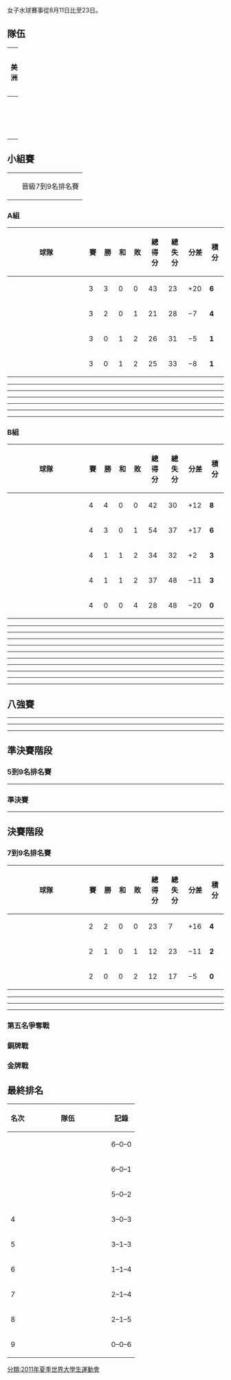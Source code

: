 {{main|2011年夏季世界大學生運動會水球比賽}}

女子水球賽事從8月11日比至23日。
==隊伍==
{|class=wikitable width=100%
|-
!width=13%| 美洲 !!width=13%| 亞洲 !!width=13%| 歐洲 !!width=13%| 大洋洲 
|- valign=top
|{{wpw|CAN}}<br />{{wpw|MEX}}<br />{{wpw|USA}}  ||{{wpw|CHN}} ||{{wp|FRA}}<br />{{wpw|GBR}}<br />{{wpw|ITA}}<br />{{wpw|RUS}} || {{wpw|AUS}} 
|}

==小組賽==
{| class="infobox bordered"
|-
|width=10px bgcolor="#ffcccc"| ||晉級7到9名排名賽
|}
===A組===
{| class="wikitable" style="text-align:center;"
!width=240|球隊
!width=20|賽 
!width=20|勝
!width=20|和
!width=20|敗
!width=35|總得分
!width=35|總失分
!width=35|分差
!width=30|積分
|-
|align="left"| {{wpw|CHN}} || 3 || 3 || 0 || 0 || 43 || 23 || +20|| '''6'''
|-
|align="left"| {{wpw|ITA}} || 3 || 2 || 0 || 1 || 21 || 28 || −7|| '''4'''
|-
|align="left"| {{wpw|CAN}} || 3 || 0 || 1 || 2 || 26 || 31 || −5 || '''1'''
|-
|align="left"| {{wpw|GBR}} || 3 || 0 || 1 || 2 || 25 || 33 || −8|| '''1'''
|}
----
{{waterpolobox
| date= 2011年8月12日
| time= 11:20
| report= [http://match.sz2011.org/pdf/WP/WPW101A01/WPW101A01.C73.ENG.1.0.pdf Report]{{dead link|date=十一月 2017 |bot=InternetArchiveBot }}
| team1= {{wpw-rt|CAN}}
| score1= 8
| team2= {{wpw|GBR}}
| score2= 8
| location= [[深圳|深圳]]寶安區游泳館
| attendance=
| referees= Collantoni (義大利), Werner (巴西)
| Q1=1–1
| Q2=2–'''3'''
| Q3='''3'''–2 
| Q4=2–2
| OT=
| goals1= Baron La Salle 4
| goals2=Gibson Byrne, Winstanley Smith 2
}}
----
{{waterpolobox
| date= 2011年8月12日
| time= 14:00
| report=[http://match.sz2011.org/pdf/WP/WPW101A02/WPW101A02.C73.ENG.1.0.pdf Report]{{dead link|date=十一月 2017 |bot=InternetArchiveBot }}
| team1={{wpw-rt|CHN}}
| score1= 13
| team2= {{wp|ITA}}
| score2= 3
| location= [[深圳|深圳]]寶安區游泳館
| attendance=
| referees= Gerzanich (俄羅斯), Peila (美國)
| Q1='''4'''–0
| Q2='''3'''–0
| Q3='''2'''–1 
| Q4='''4'''–2
| OT=
| goals1=Ma 4
| goals2=Motta 2
}}
----
{{waterpolobox
| date= 2011年8月14日
| time= 16:20
| report= [https://web.archive.org/web/20120514155736/http://match.sz2011.org/pdf/WP/WPW101A03/WPW101A03.C73.ENG.1.0.pdf Report]
| team1= {{wpw-rt|CAN}}
| score1= 6
| team2= {{wpw|ITA}}
| score2= 8
| location= [[深圳|深圳]]寶安區游泳館
| attendance=
| referees= Delon (法國), Varivodskiy (俄羅斯)
| Q1=0–'''4'''
| Q2='''3'''–1
| Q3=1–'''2'''
| Q4='''2'''–1
| OT=
| goals1=M. Eggens 5
| goals2=Radicchi, Dufour 2
}}
----
{{waterpolobox
| date= 2011年8月14日
| time= 19:00
| report= [https://web.archive.org/web/20120514160420/http://match.sz2011.org/pdf/WP/WPW101A04/WPW101A04.C73.ENG.1.0.pdf Report]
| team1= {{wpw-rt|CHN}}
| score1= 15
| team2= {{wpw|GBR}}
| score2= 8
| location= [[深圳|深圳]]寶安區游泳館
| attendance=
| referees= Bartels (澳洲), Peila (美國) 
| Q1=2–'''3'''
| Q2='''7'''–2
| Q3='''4'''–1
| Q4=2–2
| OT=
| goals1=[[Ma_Huanhuan|Ma]] 6
| goals2=Snell, Gibson Byrne, Clayton 2
}}
----
{{waterpolobox
| date= 2011年8月16日
| time= 17:40
| report= [https://web.archive.org/web/20120526203305/http://match.sz2011.org/pdf/WP/WPW101A05/WPW101A05.C73.ENG.1.0.pdf Report]
| team1= {{wpw-rt|GBR}}
| score1= 9
| team2= {{wpw|ITA}}
| score2= 10
| location= [[深圳|深圳]]寶安區游泳館
| attendance=
| referees= Varivodskiy (俄羅斯), Bonnay (法國)
| Q1='''5'''–3
| Q2=2–'''3'''
| Q3=1–1
| Q4=1–'''3'''
| OT=
| goals1=Snell 4
| goals2=Radicchi 4
}}
----
{{waterpolobox
| date= 2011年8月16日
| time= 19:00
| report= [https://web.archive.org/web/20120526203333/http://match.sz2011.org/pdf/WP/WPW101A06/WPW101A06.C73.ENG.1.0.pdf Report]
| team1= {{wp-rt|CAN}}
| score1= 12
| team2= {{wp|CHN}}
| score2= 15
| location= [[深圳|深圳]]寶安區游泳館
| attendance=
| referees= Hodgers (澳洲), Callejas Perez (MEX)
| Q1=3–'''5'''
| Q2=1–'''4'''
| Q3=4–4
| Q4='''4'''–2
| OT=
| goals1=M. Eggens 6 	
| goals2=[[Wang_Yi_(water_polo)|Wang Yi]] 4
}}

===B組===
{| class="wikitable" style="text-align:center;"
!width=240|球隊
!width=20|賽 
!width=20|勝
!width=20|和
!width=20|敗
!width=35|總得分
!width=35|總失分
!width=35|分差
!width=30|積分
|-
|align="left"| {{wpw|USA}} || 4 || 4 || 0 || 0 || 42 || 30 || +12|| '''8'''
|-
|align="left"| {{wpw|RUS}} || 4 || 3 || 0 || 1 || 54 || 37 || +17|| '''6'''
|-
|align="left"| {{wpw|AUS}} || 4 || 1 || 1 || 2 || 34 || 32 || +2|| '''3'''
|-style ="border-bottom:3px solid red;"
|align="left"| {{wpw|MEX}} || 4 || 1 || 1 || 2 || 37 || 48 || −11|| '''3'''
|-bgcolor="#ffcccc"
|align="left"| {{wpw|FRA}} || 4 || 0 || 0 || 4 || 28 || 48 || −20|| '''0'''
|}
----
{{waterpolobox
| date= 2011年8月12日
| time= 10:00
| report= [http://match.sz2011.org/pdf/WP/WPW101B01/WPW101B01.C73.ENG.1.0.pdf Report]{{dead link|date=十一月 2017 |bot=InternetArchiveBot }}
| team1= {{wpw-rt|FRA}}
| score1= 7
| team2= {{wpw|MEX}}
| score2= 8
| location= [[深圳|深圳]]寶安區游泳館
| attendance=
| referees= Cao (中國), Hodgers (澳洲)
| Q1=1–'''3'''
| Q2=1–1
| Q3='''3'''–2 
| Q4=2–2
| OT=
| goals1= Clerc 3
| goals2= Carrillo 4
}}
----
{{waterpolobox
| date= 2011年8月12日
| time= 12:40
| report=[http://match.sz2011.org/pdf/WP/WPW101B02/WPW101B02.C73.ENG.1.0.pdf Report]{{dead link|date=十一月 2017 |bot=InternetArchiveBot }}
| team1={{wpw-rt|AUS}}
| score1= 6
| team2= {{wp|USA}}
| score2= 8
| location= [[深圳|深圳]]寶安區游泳館
| attendance=
| referees= Mackay (加拿大), Teixido Bermudez (西班牙)
| Q1=1–'''3'''
| Q2=2–'''3'''
| Q3=2–2 
| Q4='''1'''–0
| OT=
| goals1=Brightwell 4
| goals2=Lo 3
}}
----
{{waterpolobox
| date= 2011年8月13日
| time= 18:30
| report= [http://match.sz2011.org/pdf/WP/WPW101B03/WPW101B03.C73.ENG.1.0.pdf Report]{{dead link|date=十一月 2017 |bot=InternetArchiveBot }}
| team1= {{wpw-rt|USA}}
| score1= 10
| team2= {{wpw|FRA}}
| score2= 6
| location= [[深圳|深圳]]寶安區游泳館
| attendance=
| referees=Tan (新加坡), Vogel (匈牙利)
| Q1='''3'''–2
| Q2='''1'''–0
| Q3='''3'''–1 
| Q4=3–3
| OT=
| goals1=Reynolds, Dan, Menon 2
| goals2=Guillet 3
}}
----
{{waterpolobox
| date= 2011年8月13日
| time= 19:50
| report= [https://web.archive.org/web/20120508090908/http://match.sz2011.org/pdf/WP/WPW101B04/WPW101B04.C73.ENG.1.0.pdf Report]
| team1= {{wpw-rt|RUS}}
| score1= 9
| team2= {{wpw|AUS}}
| score2= 4
| location= [[深圳|深圳]]寶安區游泳館
| attendance=
| referees= Brasiliano (義大利), Littlejohn (英國)
| Q1='''2'''–0
| Q2='''3'''–2
| Q3='''2'''–1 
| Q4='''2'''–1
| OT=
| goals1=Antonova 3
| goals2=Wikman 3
}}
----
{{waterpolobox
| date= 2011年8月14日
| time= 15:00
| report=[https://web.archive.org/web/20120514155633/http://match.sz2011.org/pdf/WP/WPW101B05/WPW101B05.C73.ENG.1.0.pdf Report]
| team1= {{wpw-rt|MEX}}
| score1= 8
| team2= {{wpw|USA}}
| score2= 12
| location= [[深圳|深圳]]寶安區游泳館
| attendance=
| referees= Cao (中國), Collantoni (義大利)
| Q1=4–'''5'''
| Q2=0–'''3'''
| Q3=2–'''3'''
| Q4='''2'''–1
| OT=
| goals1=P. Orozco 3
| goals2=Dan 3
}}
----
{{waterpolobox
| date= 2011年8月14日
| time= 17:40
| report= [https://web.archive.org/web/20120514155853/http://match.sz2011.org/pdf/WP/WPW101B06/WPW101B06.C73.ENG.1.0.pdf Report]
| team1= {{wp-rt|FRA}}
| score1= 9
| team2= {{wp|RUS}}
| score2= 15
| location= [[深圳|深圳]]寶安區游泳館
| attendance=
| referees= Shi (中國), Tan (新加坡)
| Q1=3–'''4'''
| Q2=1–'''4'''
| Q3=2–'''4'''
| Q4=3–3
| OT=
| goals1= Hernandez, Guillet 4
| goals2=Belova, Karpovich 4
}}
----
{{waterpolobox
| date= 2011年8月15日
| time= 18:30
| report= [https://web.archive.org/web/20120522121941/http://match.sz2011.org/pdf/WP/WPW101B07/WPW101B07.C73.ENG.1.0.pdf Report]
| team1= {{wpw-rt|RUS}}
| score1= 20
| team2= {{wpw|MEX}}
| score2= 12
| location= [[深圳|深圳]]寶安區游泳館
| attendance=
| referees= Stajkovic (馬其頓), Sungu (土耳其)
| Q1=3–'''4'''
| Q2='''5'''–2
| Q3='''5'''–3 
| Q4='''7'''–3
| OT=
| goals1=Karpovich 8
| goals2=S. Orozco, P. Orozco 3
}}
----
{{waterpolobox
| date= 2011年8月15日
| time= 19:50
| report= [https://web.archive.org/web/20120522122035/http://match.sz2011.org/pdf/WP/WPW101B08/WPW101B08.C73.ENG.1.0.pdf Report]
| team1= {{wp-rt|AUS}}
| score1= 15
| team2= {{wp|FRA}}
| score2= 6
| location= [[深圳|深圳]]寶安區游泳館
| attendance=
| referees= Stankevitch (美國), Shiosaki (日本)
| Q1=0–'''2'''
| Q2='''6'''–2
| Q3='''7'''–0 
| Q4=2–2
| OT=
| goals1=Brightwell 5	
| goals2=Guillet, Sacre 2
}}
----
{{waterpolobox
| date= 2011年8月16日
| time= 15:00
| report= [https://web.archive.org/web/20120526203057/http://match.sz2011.org/pdf/WP/WPW101B09/WPW101B09.C73.ENG.1.0.pdf Report]
| team1= {{wpw-rt|MEX}}
| score1= 9
| team2= {{wpw|AUS}}
| score2= 9
| location= [[深圳|深圳]]寶安區游泳館
| attendance=
| referees= Vogel (匈牙利), Shi (中國)
| Q1=2–2
| Q2=1–1
| Q3='''2'''–1 
| Q4=4–'''5'''
| OT=
| goals1=P. Orozco 5
| goals2=Wikman 3
}}
----
{{waterpolobox
| date= 2011年8月16日
| time= 16:20
| report= [https://web.archive.org/web/20120526203133/http://match.sz2011.org/pdf/WP/WPW101B10/WPW101B10.C73.ENG.1.0.pdf Report]
| team1= {{wp-rt|RUS}}
| score1= 10
| team2= {{wp|USA}}
| score2= 12
| location= [[深圳|深圳]]寶安區游泳館
| attendance=
| referees= Littlejohn (英國), Teixido Bermudez (西班牙)
| Q1=4–4
| Q2=1–1
| Q3='''4'''–2 
| Q4=1–'''5'''
| OT=
| goals1=Antonova, Vylegzhanina 3
| goals2=Dan 4
}}

==八強賽==
{{waterpolobox
| date= 2011年8月18日
| time= 10:00
| report= [https://web.archive.org/web/20120530122113/http://match.sz2011.org/pdf/WP/WPW101301/WPW101301.C73.ENG.1.0.pdf Report]
| team1= {{wpw-rt|ITA}}
| score1= 4
| team2= {{wpw|AUS}}
| score2= 3
| location= [[深圳|深圳]]寶安區游泳館
| attendance=
| referees= Gerzanich (俄羅斯), Werner (巴西)
| Q1=1–1
| Q2='''1'''–0
| Q3= '''1'''–0
| Q4=1–'''2'''
| OT=
| goals1=four players  1
| goals2=Gofers 2
}}
----
{{waterpolobox
| date= 2011年8月18日
| time= 11:30
| report= [https://web.archive.org/web/20120530122132/http://match.sz2011.org/pdf/WP/WPW101302/WPW101302.C73.ENG.1.0.pdf Report]
| team1= {{wpw-rt|CAN}}
| score1= 7
| team2= {{wpw|RUS}}
| score2= 9
| location= [[深圳|深圳]]寶安區游泳館
| attendance=
| referees= Bonnay (法國), Shiosaki (日本)
| Q1=1–'''2'''
| Q2='''3'''–1
| Q3=1–'''3'''
| Q4=2–'''3'''
| OT=
| goals1=Morisseau 3
| goals2=Vylegzhanina 3
}}
----
{{waterpolobox
| date= 2011年8月18日
| time= 13:00
| report= [https://web.archive.org/web/20120530122146/http://match.sz2011.org/pdf/WP/WPW101303/WPW101303.C73.ENG.1.0.pdf Report]
| team1= {{wpw-rt|CHN}}
| score1= 16
| team2= {{wpw|MEX}}
| score2= 8
| location= [[深圳|深圳]]寶安區游泳館
| attendance=
| referees= Stankevitch (美國), Bartels (澳洲)
| Q1=1–'''2'''
| Q2='''4'''–1
| Q3='''6'''–2
| Q4='''5'''–3
| OT=
| goals1=[[Sun_Yujun|Sun]]  5
| goals2=Campos 3
}}

----
{{waterpolobox
| date= 2011年8月18日
| time= 14:30
| report= [https://web.archive.org/web/20120530122158/http://match.sz2011.org/pdf/WP/WPW101304/WPW101304.C73.ENG.1.0.pdf Report]
| team1={{wpw-rt|GBR}}
| score1= 8
| team2= {{wpw|USA}}
| score2= 11
| location= [[深圳|深圳]]寶安區游泳館
| attendance=
| referees= Delon (法國), Callejas Perez (MEX)
| Q1='''4'''–2
| Q2=0–'''2'''
| Q3=2–'''4'''
| Q4=2–'''3'''
| OT=
| goals1=Wilcox 3
| goals2=four players 2
}}

==準決賽階段==
=== 5到9名排名賽 ===
{{waterpolobox
| date= 2011年8月19日
| time= 12:00
| report= [https://web.archive.org/web/20120602233243/http://match.sz2011.org/pdf/WP/WPW101J01/WPW101J01.C73.ENG.1.0.pdf Report]
| team1= {{wpw-rt|AUS}}
| score1=  11
| team2= {{wpw|GBR}}
| score2= 6
| location= [[深圳|深圳]]寶安區游泳館
| attendance=
| referees=  Brasiliano (義大利), Shi (中國)
| Q1='''3'''–2
| Q2='''3'''–0
| Q3=2–'''3'''
| Q4='''3'''–1
| OT=
| goals1= Gofers 4
| goals2= Gibson Byrne 3
}}
----
{{waterpolobox
| date= 2011年8月19日
| time= 13:30
| report= [https://web.archive.org/web/20120602233256/http://match.sz2011.org/pdf/WP/WPW101J02/WPW101J02.C73.ENG.1.0.pdf Report]
| team1= {{wpw-rt|CAN}}
| score1=  12
| team2= {{wpw|MEX}}
| score2= 10
| location= [[深圳|深圳]]寶安區游泳館
| attendance=
| referees=  Littlejohn (英國), Stajkovic (馬其頓)
| Q1='''4'''–2
| Q2='''5'''–2
| Q3=2–2
| Q4=1–'''4'''
| OT=
| goals1= Morisseau, M.Eggens,  C.Eggens 3
| goals2= Orozco 3
}}
===準決賽===
{{waterpolobox
| date= 2011年8月20日
| time= 14:30
| report= [https://web.archive.org/web/20120606024044/http://match.sz2011.org/pdf/WP/WPW101201/WPW101201.C73.ENG.1.0.pdf Report]
| team1= {{wpw-rt|ITA}}
| score1= 8
| team2= {{wpw|USA}}
| score2= 9
| location= [[深圳|深圳]]寶安區游泳館
| attendance=
| referees= Delon (法國), Bartels (澳洲)
| Q1=2–2
| Q2=0–'''2'''
| Q3=2–'''3'''
| Q4='''4'''–2
| OT=
| goals1=Garibotti 4
| goals2=Robertson 3
}}
----
{{waterpolobox
| date= 2011年8月20日
| time= 16:00
| report= [https://web.archive.org/web/20120606024057/http://match.sz2011.org/pdf/WP/WPW101202/WPW101202.C73.ENG.1.0.pdf Report]
| team1= {{wpw-rt|RUS}}
| score1= 6
| team2= {{wpw|CHN}}
| score2= 12
| location= [[深圳|深圳]]寶安區游泳館
| attendance=
| referees= Teixido Bermudez (西班牙), Shiosaki (日本)
| Q1=1–'''3'''
| Q2=2–2
| Q3=2–'''4'''
| Q4=1–'''3'''
| OT=
| goals1=Antonova 3
| goals2=[[Sun_Yujun|Sun]], [[Ma_Huanhuan|Ma]] 3 
}}

==決賽階段==
=== 7到9名排名賽 ===
{| class="wikitable" style="text-align:center;"
!width=240|球隊
!width=20|賽 
!width=20|勝
!width=20|和
!width=20|敗
!width=35|總得分
!width=35|總失分
!width=35|分差
!width=30|積分
|-
|align="left"| {{wpw|GBR}} || 2 || 2 || 0 || 0 || 23 || 7 || +16|| '''4'''
|-
|align="left"| {{wpw|MEX}} || 2 || 1 || 0 || 1 || 12 || 23 || −11|| '''2'''
|-
|align="left"| {{wpw|FRA}} || 2 || 0 || 0 || 2 || 12 || 17 || −5 || '''0'''
|}
----
{{waterpolobox
| date= 2011年8月20日
| time= 11:30
| report= [https://web.archive.org/web/20120606023623/http://match.sz2011.org/pdf/WP/WPW101E01/WPW101E01.C73.ENG.1.0.pdf Report]
| team1= {{wpw-rt|GBR}}
| score1= 8
| team2= {{wpw|FRA}}
| score2= 4
| location= [[深圳|深圳]]寶安區游泳館
| attendance=
| referees= Gerzanich (俄羅斯), Hodgers (澳洲)
| Q1='''3'''–2
| Q2='''2'''–1
| Q3=1–1
| Q4='''2'''–0
| OT=
| goals1=Snell, Winstanley Smith 2
| goals2=Guillet 2
}}
----
{{waterpolobox
| date= 2011年8月21日
| time= 10:30
| report= [https://web.archive.org/web/20120606025534/http://match.sz2011.org/pdf/WP/WPW101E02/WPW101E02.C73.ENG.1.0.pdf Report]
| team1= {{wpw-rt|MEX}}
| score1= 9
| team2= {{wpw|FRA}}
| score2= 8
| location= [[深圳|深圳]]寶安區游泳館
| attendance=
| referees= Shi (中國), Shiosaki (日本)
| Q1='''2'''–1
| Q2=2–'''3'''
| Q3=1–1
| Q4='''4'''–3
| OT=
| goals1=S. Orozco, Naranjo  3
| goals2= Hernandez  3
}}
----
{{waterpolobox
| date= 2011年8月22日
| time= 10:30
| report= [https://web.archive.org/web/20120608235700/http://match.sz2011.org/pdf/WP/WPW101E03/WPW101E03.C73.ENG.1.0.pdf Report]
| team1= {{wpw-rt|GBR}}
| score1= 15
| team2= {{wpw|MEX}}
| score2= 3
| location= [[深圳|深圳]]寶安區游泳館
| attendance=
| referees= Stankevitch (美國), Hodgers (澳洲)
| Q1='''7'''–2
| Q2='''3'''–0
| Q3='''3'''–1
| Q4='''2'''–0
| OT=
| goals1=Wilcox 4
| goals2=S. Orozco, P. Orozco, Naranjo 1
}}

=== 第五名爭奪戰===
{{waterpolobox
| date= 2011年8月20日
| time= 13:00
| report= [https://web.archive.org/web/20120606023903/http://match.sz2011.org/pdf/WP/WPW101H01/WPW101H01.C73.ENG.1.0.pdf Report]
| team1= {{wpw-rt|AUS}}
| score1= 11
| team2= {{wpw|CAN}}
| score2= 6
| location= [[深圳|深圳]]寶安區游泳館
| attendance=
| referees= Collantoni (義大利), Stankevitch (美國)
| Q1='''3'''–0
| Q2=2–'''3'''
| Q3='''4'''–2
| Q4='''2'''–1
| OT=
| goals1=Whitehorn 3
| goals2=M. Eggens 4
}}
=== 銅牌戰===
{{waterpolobox
| date= 2011年8月22日
| time= 12:00
| report= [https://web.archive.org/web/20120608235710/http://match.sz2011.org/pdf/WP/WPW101G01/WPW101G01.C73.ENG.1.0.pdf Report]
| team1= {{wpw-rt|ITA}}
| score1= 9
| team2= {{wpw|RUS}}
| score2= 18
| location= [[深圳|深圳]]寶安區游泳館
| attendance=
| referees= Teixido Bermudez (西班牙), Littlejohn (英國) 
| Q1=2–'''4'''
| Q2=3–'''4'''
| Q3=3–'''4'''
| Q4=1–'''6'''
| OT=
| goals1=Garibotti 3
| goals2=Belova 4
}}

===金牌戰===
{{waterpolobox
| date= 2011年8月22日
| time= 13:30
| report= [https://web.archive.org/web/20120608235728/http://match.sz2011.org/pdf/WP/WPW101101/WPW101101.C73.ENG.1.0.pdf Report]
| team1= {{wpw-rt|USA}}
| score1= 4
| team2= {{wpw|CHN}}
| score2= 14
| location= [[深圳|深圳]]寶安區游泳館
| attendance=
| referees= Brasiliano (義大利), Delon (法國)
| Q1=0–'''3'''
| Q2=0–'''6'''
| Q3=2–'''3'''
| Q4=2–2
| OT=
| goals1=Robertson, Dan 2
| goals2=[[Ma_Huanhuan|Ma]] 4
}}

==最終排名==
{| class="wikitable" style="text-align:center;"
|-
!名次 !!width=170|隊伍 !! 記錄
|-  
|  {{gold1}} ||align="left"|{{wpw|CHN}} || 6–0–0
|-  
| {{silver2}} ||align="left"|{{wpw|USA}} ||6–0–1
|- 
|  {{bronze3}} ||align="left"|  {{wpw|RUS}}|| 5–0–2
|-
| 4 ||align="left"|  {{wpw|ITA}}||3–0–3
|-
| 5 ||align="left"| {{wpw|AUS}}  ||3–1–3
|-
| 6 ||align="left"| {{wpw|CAN}}  ||1–1–4
|-
| 7 ||align="left"| {{wpw|GBR}}  ||2–1–4
|-
| 8 ||align="left"| {{wpw|MEX}} ||2–1–5
|-
| 9 ||align="left"| {{wpw|FRA}}  ||0–0–6
|}

[[分類:2011年夏季世界大學生運動會|分類:2011年夏季世界大學生運動會]]